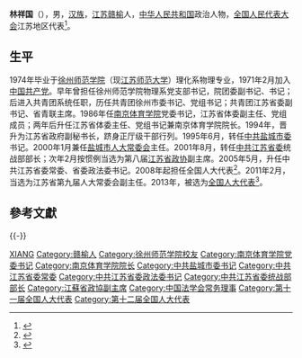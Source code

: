 '''林祥国'''（{{bd|1950年|8月|}}），男，[[汉族|汉族]]，[[江苏|江苏]][[赣榆|赣榆]]人，[[中华人民共和国|中华人民共和国]]政治人物，[[全国人民代表大会|全国人民代表大会]]江苏地区代表<ref>{{cite web|author=新华网|title=第十一届全国人大代表|url=http://news.xinhuanet.com/ziliao/2008-03/03/content_7708230.htm?node=36628|publisher=新华网|accessdate=2014-01-07|archive-date=2014-01-10|archive-url=https://web.archive.org/web/20140110211415/http://news.xinhuanet.com/ziliao/2008-03/03/content_7708230.htm?node=36628|dead-url=no}}</ref>。

== 生平 ==
1974年毕业于[[徐州师范学院|徐州师范学院]]（现[[江苏师范大学|江苏师范大学]]）理化系物理专业，1971年2月加入[[中国共产党|中国共产党]]。早年曾担任徐州师范学院物理系党支部书记，院团委副书记、书记；后进入共青团系统任职，历任共青团徐州市委书记、党组书记；共青团江苏省委副书记、省青联主席。1986年任[[南京体育学院|南京体育学院]]党委书记，江苏省体委副主任、党组成员；两年后升任江苏省体委主任、党组书记兼南京体育学院院长。1994年，晋升为江苏省政府副秘书长，跻身正厅级干部行列。1995年6月，转任[[中共盐城市委|中共盐城市委]]书记。2000年1月兼任[[盐城市人大常委会|盐城市人大常委会]]主任。2001年8月，转任[[中共江苏省委|中共江苏省委]]统战部部长；次年2月按惯例当选为第八届[[江苏省政协|江苏省政协]]副主席。2005年5月，升任中共江苏省委常委、省委政法委书记。2008年起担任全国人大代表<ref>{{cite news|title=全国人大代表信息-林祥国|url=http://210.82.31.1:8084/delegate/viewDelegate.action?dbid=110788|accessdate=2013-04-05|newspaper=全国人大网|archive-url=https://web.archive.org/web/20140321064933/http://www.npc.gov.cn/delegate/viewDelegate.action?dbid=110788|archive-date=2014-03-21|dead-url=yes}}</ref>。2011年2月，当选为江苏省第九届人大常委会副主任。2013年，被选为[[全国人大代表|全国人大代表]]<ref>{{cite news|title=全国人大代表信息-林祥国|url=http://210.82.31.1:8084/delegate/viewDelegate.action?dbid=120759|accessdate=2013-03-28|newspaper=全国人大网|archive-url=https://web.archive.org/web/20140321071458/http://www.npc.gov.cn/delegate/viewDelegate.action?dbid=120759|archive-date=2014-03-21|dead-url=yes}}</ref>。

== 參考文獻 ==
{{reflist}}
{{-}}
{{start box}}
{{s-ppo|cpc}}
{{s-before|[[孙安华|孙安华]]}}
{{s-title|[[中国共产党江苏省委员会|中国共产党江苏省委员会]]政法委员会书记|2005年5月-2011年3月}}
{{s-after|[[李小敏|李小敏]]}}
{{s-before|[[林玉英|林玉英]]}}
{{s-title|[[中国共产党江苏省委员会|中国共产党江苏省委员会]]统一战线工作部部长|2001年8月-2005年5月}}
{{s-after|[[周珉|周 珉]]}}
{{end box}}

{{Navboxes 
| title  = 林祥国在[[中国法学会|中国法学会]]的职务
| list1  =
{{中国法学会第七届理事会}}
}}

{{Authority control}}
{{DEFAULTSORT:Lin林}}
[[Category:林姓|XIANG]]
[[Category:赣榆人|Category:赣榆人]]
[[Category:徐州师范学院校友|Category:徐州师范学院校友]]
[[Category:南京体育学院党委书记|Category:南京体育学院党委书记]]
[[Category:南京体育学院院长|Category:南京体育学院院长]]
[[Category:中共盐城市委书记|Category:中共盐城市委书记]]
[[Category:中共江苏省委常委|Category:中共江苏省委常委]]
[[Category:中共江苏省委政法委书记|Category:中共江苏省委政法委书记]]
[[Category:中共江苏省委统战部部长|Category:中共江苏省委统战部部长]]
[[Category:江蘇省政協副主席|Category:江蘇省政協副主席]]
[[Category:中国法学会常务理事|Category:中国法学会常务理事]]
[[Category:第十一届全国人大代表|Category:第十一届全国人大代表]]
[[Category:第十二届全国人大代表|Category:第十二届全国人大代表]]